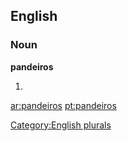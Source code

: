 
==English==

===Noun===
'''pandeiros'''

# {{plural of|[[pandeiro]]}}

[[Category:English plurals]]

[[ar:pandeiros]]
[[pt:pandeiros]]